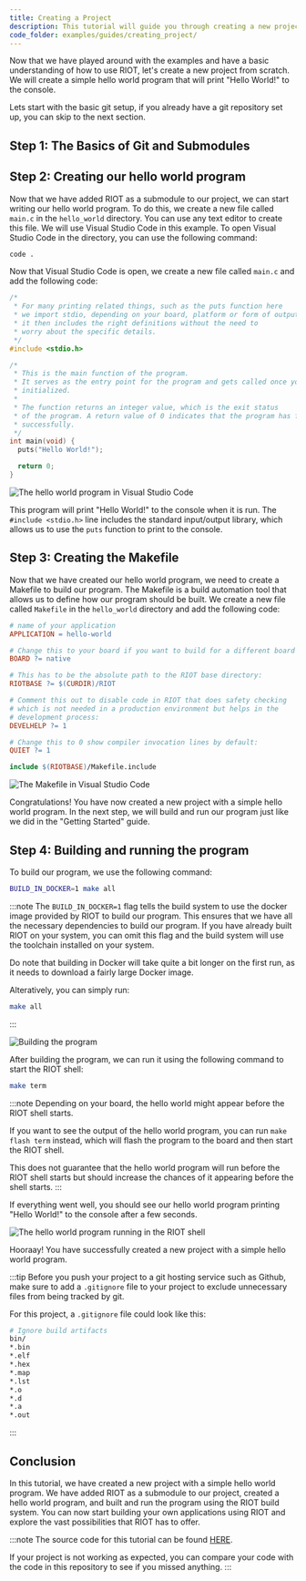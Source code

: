 ```yaml
---
title: Creating a Project
description: This tutorial will guide you through creating a new project with a simple hello world program.
code_folder: examples/guides/creating_project/
---
```


Now that we have played around with the examples and have a basic understanding of how to use RIOT,
let's create a new project from scratch.
We will create a simple hello world program that will print "Hello World!" to the console.

Lets start with the basic git setup,
if you already have a git repository set up,
you can skip to the next section.

## Step 1: The Basics of Git and Submodules

<GitSetup />

## Step 2: Creating our hello world program

Now that we have added RIOT as a submodule to our project,
we can start writing our hello world program.
To do this, we create a new file called `main.c` in the `hello_world` directory.
You can use any text editor to create this file.
We will use Visual Studio Code in this example.
To open Visual Studio Code in the directory, you can use the following command:

```bash
code .
```

Now that Visual Studio Code is open,
we create a new file called `main.c` and add the following code:

```c title="hello_world/main.c"
/*
 * For many printing related things, such as the puts function here
 * we import stdio, depending on your board, platform or form of output
 * it then includes the right definitions without the need to
 * worry about the specific details.
 */
#include <stdio.h>

/*
 * This is the main function of the program.
 * It serves as the entry point for the program and gets called once your CPU is
 * initialized.
 *
 * The function returns an integer value, which is the exit status
 * of the program. A return value of 0 indicates that the program has finished
 * successfully.
 */
int main(void) {
  puts("Hello World!");

  return 0;
}
```

![The hello world program in Visual Studio Code](img/create_project/03_main_c.png)

This program will print "Hello World!" to the console when it is run.
The `#include <stdio.h>` line includes the standard input/output library,
which allows us to use the `puts` function to print to the console.

## Step 3: Creating the Makefile

Now that we have created our hello world program,
we need to create a Makefile to build our program.
The Makefile is a build automation tool that allows us to define how our program should be built.
We create a new file called `Makefile` in the `hello_world` directory and add the following code:

```makefile  title="hello_world/Makefile"
# name of your application
APPLICATION = hello-world

# Change this to your board if you want to build for a different board
BOARD ?= native

# This has to be the absolute path to the RIOT base directory:
RIOTBASE ?= $(CURDIR)/RIOT

# Comment this out to disable code in RIOT that does safety checking
# which is not needed in a production environment but helps in the
# development process:
DEVELHELP ?= 1

# Change this to 0 show compiler invocation lines by default:
QUIET ?= 1

include $(RIOTBASE)/Makefile.include
```

![The Makefile in Visual Studio Code](img/create_project/04_makefile.png)

Congratulations! You have now created a new project with a simple hello world program.
In the next step, we will build and run our program just like we did in the "Getting Started" guide.

## Step 4: Building and running the program

<Contact />

To build our program, we use the following command:

```bash
BUILD_IN_DOCKER=1 make all
```

:::note
The `BUILD_IN_DOCKER=1` flag tells the build system to use the docker image provided by RIOT
to build our program.
This ensures that we have all the necessary dependencies to build our program.
If you have already built RIOT on your system,
you can omit this flag and the build system will use the toolchain installed on your system.

Do note that building in Docker will take quite a bit longer on the first run,
as it needs to download a fairly large Docker image.

Alteratively, you can simply run:

```bash
make all
```
:::

![Building the program](img/create_project/05_make.png)

After building the program,
we can run it using the following command to start the RIOT shell:

```bash
make term
```

:::note
Depending on your board, the hello world might appear before the RIOT shell starts.

If you want to see the output of the hello world program,
you can run `make flash term` instead,
which will flash the program to the board and then start the RIOT shell.

This does not guarantee that the hello world program will run before the RIOT shell starts
but should increase the chances of it appearing before the shell starts.
:::

If everything went well,
you should see our hello world program printing "Hello World!" to the console after a few seconds.

![The hello world program running in the RIOT shell](img/create_project/06_output.png)

Hooraay! You have successfully created a new project with a simple hello world program.

:::tip
Before you push your project to a git hosting service such as Github,
make sure to add a `.gitignore` file to your project to exclude
unnecessary files from being tracked by git.

For this project, a `.gitignore` file could look like this:

```bash title=".gitignore"
# Ignore build artifacts
bin/
*.bin
*.elf
*.hex
*.map
*.lst
*.o
*.d
*.a
*.out
```
:::

## Conclusion

In this tutorial, we have created a new project with a simple hello world program.
We have added RIOT as a submodule to our project, created a hello world program,
and built and run the program using the RIOT build system.
You can now start building your own applications using RIOT
and explore the vast possibilities that RIOT has to offer.

:::note
The source code for this tutorial can be found
[HERE](https://github.com/RIOT-OS/RIOT/tree/master/examples/guides/creating_project).

If your project is not working as expected,
you can compare your code with the code in this repository to see if you missed anything.
:::
